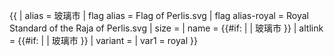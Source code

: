 {{ {{{1<noinclude>|country showdata</noinclude>}}}
| alias = 玻璃市
| flag alias = Flag of Perlis.svg
| flag alias-royal = Royal Standard of the Raja of Perlis.svg
| size = {{{size|}}}
| name = {{#if: {{{name|}}} | {{{name|}}} | 玻璃市 }}
| altlink = {{#if: {{{name|}}} | {{{name|}}} | 玻璃市 }}
| variant = {{{variant|}}}
<noinclude>
| var1 = royal
</noinclude>
}}